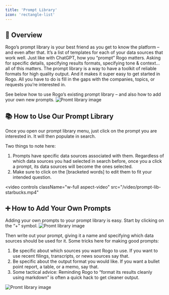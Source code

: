 ```yaml
---
title: 'Prompt Library'
icon: 'rectangle-list'
---
```


## 🤖 Overview
Rogo’s prompt library is your best friend as you get to know the platform – and even after that. It’s a list of templates for each of your data sources that work well. Just like with ChatGPT, how you “prompt” Rogo matters. Asking for specific details, specifying results formats, specifying tone & context… all of this matters. The prompt library is a way to have a toolkit of reliable formats for high quality output. And it makes it super easy to get started in Rogo. All you have to do is fill in the gaps with the companies, topics, or requests you’re interested in.

See below how to use Rogo’s existing prompt library – and also how to add your own new prompts.
<img
	className="block dark:hidden"
	src="/images/promt-library-1.png"
	alt="Promt library image"
/>

## 📚 How to Use Our Prompt Library
Once you open our prompt library menu, just click on the prompt you are interested in. It will then populate in search.

Two things to note here:
1. Prompts have specific data sources associated with them. Regardless of which data sources you had selected in search before, once you a click a prompt, its data sources will become the ones selected.
2. Make sure to click on the [bracketed words] to edit them to fit your intended question.

<video
	controls
	className="w-full aspect-video"
	src="/video/prompt-lib-starbucks.mp4"
></video>

## ➕ How to Add Your Own Prompts
Adding your own prompts to your prompt library is easy. Start by clicking on the “+” symbol.
<img
	className="block dark:hidden"
	src="/images/promt-library-2.png"
	alt="Promt library image"
/>

Then write out your prompt, giving it a name and specifying which data sources should be used for it. Some tricks here for making good prompts:

1. Be specific about which sources you want Rogo to use. If you want to use recent filings, transcripts, or news sources say that.
2. Be specific about the output format you would like. If you want a bullet point report, a table, or a memo, say that.
3. Some tactical advice: Reminding Rogo to “format its results cleanly using markdown” is often a quick hack to get cleaner output.

<img
	className="block dark:hidden"
	src="/images/promt-library-3.png"
	alt="Promt library image"
/>